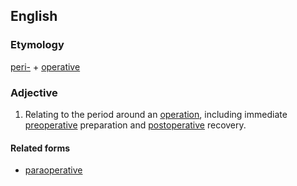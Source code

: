 ==English==

===Etymology===
[[peri-]] + [[operative]]

===Adjective===
{{en-adj|-}}

#Relating to the period around an [[operation]], including immediate [[preoperative]] preparation and [[postoperative]] recovery.

====Related forms====
*[[paraoperative]]
